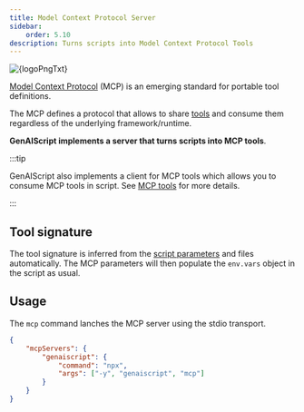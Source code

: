 ```yaml
---
title: Model Context Protocol Server
sidebar:
    order: 5.10
description: Turns scripts into Model Context Protocol Tools
---
```



<Image src={logoPng} alt={logoPngTxt} />

[Model Context Protocol](https://modelcontextprotocol.io/) (MCP) is an emerging standard
for portable tool definitions.

The MCP defines a protocol that allows to share [tools](https://modelcontextprotocol.io/docs/concepts/tools)
and consume them regardless of the underlying framework/runtime.

**GenAIScript implements a server that turns scripts into MCP tools**.

:::tip

GenAIScript also implements a client for MCP tools which allows you to consume MCP tools in script.
See [MCP tools](/genaiscript/reference/scripts/mcp-tools) for more details.

:::

## Tool signature

The tool signature is inferred from the [script parameters](/genaiscript/reference/scripts/parameters) and files automatically. The MCP parameters will then populate the `env.vars` object in the script
as usual.

## Usage

The `mcp` command lanches the MCP server using the stdio transport.

```json
{
    "mcpServers": {
        "genaiscript": {
            "command": "npx",
            "args": ["-y", "genaiscript", "mcp"]
        }
    }
}
```
